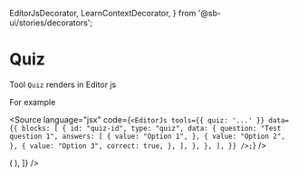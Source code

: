   EditorJsDecorator,
  LearnContextDecorator,
} from '@sb-ui/stories/decorators';

<Meta title="Blocks/Quiz/Teacher/Quiz" />

# Quiz

Tool `Quiz` renders in Editor js


For example

<Source
  language="jsx"
  code={`<EditorJs
  tools={{
    quiz: '...'
  }}
  data={{
    blocks: [
      {
        id: "quiz-id",
        type: "quiz",
        data: {
          question: "Test question 1",
          answers: [
            {
              value: "Option 1",
            },
            {
              value: "Option 2",
            },
            {
              value: "Option 3",
              correct: true,
            },
          ],
        },
      },
    ],
  }}
/>;`}
/>

<Canvas>
  <Story
    name="Quiz"
    decorators={[
      (Story) => (
        <LearnContextDecorator>
          <EditorJsDecorator
            allowedToolbox={['quiz']}
            blocks={[
              {
                id: 'quiz-id',
                type: 'quiz',
                data: {
                  question: 'Test question 1',
                  answers: [
                    {
                      value: 'Option 1',
                    },
                    {
                      value: 'Option 2',
                    },
                    {
                      value: 'Option 3',
                      correct: true,
                    },
                  ],
                },
              },
            ]}
          >
            <Story />
          </EditorJsDecorator>
        </LearnContextDecorator>
      ),
    ]}
  />
</Canvas>
